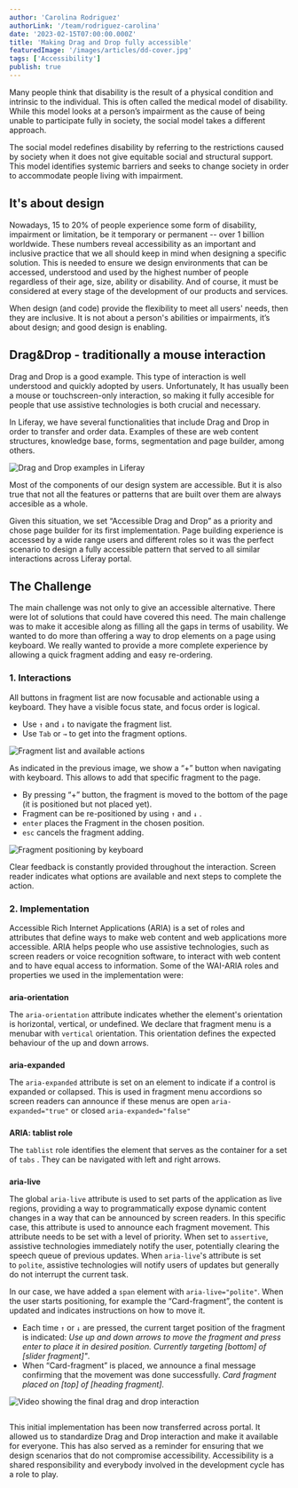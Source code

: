 ```yaml
---
author: 'Carolina Rodriguez'
authorLink: '/team/rodriguez-carolina'
date: '2023-02-15T07:00:00.000Z'
title: 'Making Drag and Drop fully accessible'
featuredImage: '/images/articles/dd-cover.jpg'
tags: ['Accessibility']
publish: true
---
```


Many people think that disability is the result of a physical condition and intrinsic to the individual. This is often called the medical model of disability. While this model looks at a person’s impairment as the cause of being unable to participate fully in society, the social model takes a different approach.

The social model redefines disability by referring to the restrictions caused by society when it does not give equitable social and structural support. This model identifies systemic barriers and seeks to change society in order to accommodate people living with impairment.

## It's about design

Nowadays, 15 to 20% of people experience some form of disability, impairment or limitation, be it temporary or permanent -- over 1 billion worldwide. These numbers reveal accessibility as an important and inclusive practice that we all should keep in mind when designing a specific solution. This is needed to ensure we design environments that can be accessed, understood and used by the highest number of people regardless of their age, size, ability or disability. And of course, it must be considered at every stage of the development of our products and services.

When design (and code) provide the flexibility to meet all users' needs, then they are inclusive. It is not about a person's abilities or impairments, it’s about design; and good design is enabling.


## Drag&Drop - traditionally a mouse interaction

Drag and Drop is a good example. This type of interaction is well understood and quickly adopted by users. Unfortunately, It has usually been a mouse or touchscreen-only interaction, so making it fully accesible for people that use assistive technologies is both crucial and necessary. 

In Liferay, we have several functionalities that include Drag and Drop in order to transfer and order data. Examples of these are web content structures, knowledge base, forms, segmentation and page builder, among others.

![Drag and Drop examples in Liferay](/images/articles/dd-cases.jpg)


Most of the components of our design system are accessible. But it is also true that not all the features or patterns that are built over them are always accesible as a whole. 

Given this situation, we set “Accessible Drag and Drop” as a priority and chose page builder for its first implementation. Page building experience is accessed by a wide range users and different roles so it was the perfect scenario to design a fully accessible pattern that served to all similar interactions across Liferay portal.


## The Challenge

The main challenge was not only to give an accessible alternative. There were lot of solutions that could have covered this need. The main challenge was to make it accesible along as filling all the gaps in terms of usability. We wanted to do more than offering a way to drop elements on a page using keyboard. We really wanted to provide a more complete experience by allowing a quick fragment adding and easy re-ordering. 

### 1. Interactions

All buttons in fragment list are now focusable and actionable using a keyboard. They have a visible focus state, and focus order is logical.

- Use `↑` and `↓` to navigate the fragment list.
- Use `Tab` or `→` to get into the fragment options.

![Fragment list and available actions](/images/articles/dd-fragment-list.jpg)

As indicated in the previous image, we show a “+” button when navigating with keyboard. This allows to add that specific fragment to the page.

- By pressing “+” button, the fragment is moved to the bottom of the page (it is positioned but not placed yet).
- Fragment can be re-positioned by using  `↑` and `↓` .
- `enter` places the Fragment in the chosen position.
- `esc` cancels the fragment adding.

![Fragment positioning by keyboard](/images/articles/dd-positioning.jpg)

Clear feedback is constantly provided throughout the interaction. Screen reader indicates what options are available and next steps to complete the action. 


### 2. Implementation

Accessible Rich Internet Applications (ARIA) is a set of roles and attributes that define ways to make web content and web applications more accessible. ARIA helps people who use assistive technologies, such as screen readers or voice recognition software, to interact with web content and to have equal access to information. Some of the WAI-ARIA roles and properties we used in the implementation were: 

###
**aria-orientation**

The `aria-orientation` attribute indicates whether the element's orientation is horizontal, vertical, or undefined. We declare that fragment menu is a menubar with `vertical` orientation. This orientation defines the expected behaviour of the up and down arrows.

###
**aria-expanded**

The `aria-expanded` attribute is set on an element to indicate if a control is expanded or collapsed. This is used in fragment menu accordions so screen readers can announce if these menus are open `aria-expanded="true"` or closed `aria-expanded="false"`

###
**ARIA: tablist role**

The `tablist` role identifies the element that serves as the container for a set of `tabs` . They can be navigated with left and right arrows.

###
**aria-live**

The global `aria-live` attribute is used to set parts of the application as live regions, providing a way to programmatically expose dynamic content changes in a way that can be announced by screen readers. In this specific case, this attribute is used to announce each fragment movement. 
This attribute needs to be set with a level of priority. When set to `assertive`, assistive technologies immediately notify the user, potentially clearing the speech queue of previous updates. When `aria-live`'s attribute is set to `polite`, assistive technologies will notify users of updates but generally do not interrupt the current task.


In our case, we have added a `span` element with `aria-live="polite"`. When the user starts positioning, for example the “Card-fragment”, the content is updated and indicates instructions on how to move it. 

- Each time  `↑` or `↓` are pressed, the current target position of the fragment is indicated: *Use up and down arrows to move the fragment and press enter to place it in desired position. Currently targeting [bottom] of [slider fragment]"*.
- When “Card-fragment” is placed, we announce a final message confirming that the movement was done successfully. *Card fragment placed on [top] of [heading fragment].*

![Video showing the final drag and drop interaction](/images/articles/dd-pattern.gif)

##
This initial implementation has been now transferred across portal. It allowed us to standardize Drag and Drop interaction and make it available for everyone. This has also served as a reminder for ensuring that we design scenarios that do not compromise accessibility. Accessibility is a shared responsibility and everybody involved in the development cycle has a role to play.